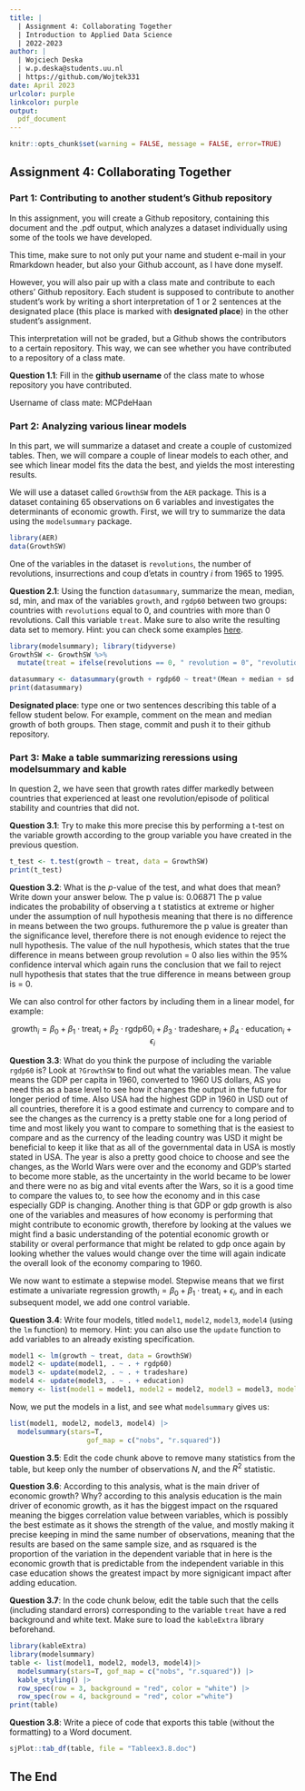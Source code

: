 ```yaml
---
title: | 
  | Assignment 4: Collaborating Together
  | Introduction to Applied Data Science
  | 2022-2023
author: |
  | Wojciech Deska
  | w.p.deska@students.uu.nl
  | https://github.com/Wojtek331
date: April 2023
urlcolor: purple
linkcolor: purple
output: 
  pdf_document
---
```


```r
knitr::opts_chunk$set(warning = FALSE, message = FALSE, error=TRUE)
```

## Assignment 4: Collaborating Together 

### Part 1: Contributing to another student's Github repository

In this assignment, you will create a Github repository, containing this document and the .pdf output, which analyzes a dataset individually using some of the tools we have developed. 

This time, make sure to not only put your name and student e-mail in your Rmarkdown header, but also your Github account, as I have done myself. 

However, you will also pair up with a class mate and contribute to each others' Github repository. Each student is supposed to contribute to another student's work by writing a short interpretation of 1 or 2 sentences at the designated place (this place is marked with **designated place**) in the other student's assignment. 

This interpretation will not be graded, but a Github shows the contributors to a certain repository. This way, we can see whether you have contributed to a repository of a class mate. 

**Question 1.1**: Fill in the __github username__ of the class mate to whose repository you have contributed. 

Username of class mate: MCPdeHaan

### Part 2: Analyzing various linear models

In this part, we will summarize a dataset and create a couple of customized tables. Then, we will compare a couple of linear models to each other, and see which linear model fits the data the best, and yields the most interesting results.

We will use a dataset called `GrowthSW` from the `AER` package. This is a dataset containing 65 observations on 6 variables and investigates the determinants of economic growth. First, we will try to summarize the data using the `modelsummary` package. 

```r
library(AER)
data(GrowthSW)
```

One of the variables in the dataset is `revolutions`, the number of revolutions, insurrections and coup d'etats in country $i$ from 1965 to 1995.

**Question 2.1**: Using the function `datasummary`, summarize the mean, median, sd, min, and max of the variables `growth`, and `rgdp60` between two groups: countries with `revolutions` equal to 0, and countries with more than 0 revolutions. Call this variable `treat`. Make sure to also write the resulting data set to memory. Hint: you can check some examples [here](https://vincentarelbundock.github.io/modelsummary/articles/datasummary.html#datasummary).

```r
library(modelsummary); library(tidyverse)
GrowthSW <- GrowthSW %>%
  mutate(treat = ifelse(revolutions == 0, " revolution = 0", "revolution > 0"))

datasummary <- datasummary(growth + rgdp60 ~ treat*(Mean + median + sd + min + max), data = GrowthSW)
print(datasummary)
```

**Designated place**: type one or two sentences describing this table of a fellow student below. For example, comment on the mean and median growth of both groups. Then stage, commit and push it to their github repository. 



### Part 3: Make a table summarizing reressions using modelsummary and kable

In question 2, we have seen that growth rates differ markedly between countries that experienced at least one revolution/episode of political stability and countries that did not. 

**Question 3.1**: Try to make this more precise this by performing a t-test on the variable growth according to the group variable you have created in the previous question. 

```r
t_test <- t.test(growth ~ treat, data = GrowthSW)
print(t_test)
```

**Question 3.2**: What is the $p$-value of the test, and what does that mean? Write down your answer below.
The p value is: 0.06871
The p value indicates the probability of observing a t statistics at extreme or higher under the assumption of null hypothesis meaning that there is no difference in means between the two groups. futhuremore the p value is greater than the significance level, therefore there is not enough evidence to reject the null hypothesis. The value of the null hypothesis, which states that the true difference in means between group revolution = 0 also lies within the 95% confidence interval which again runs the conclusion that we fail to reject null hypothesis that states that the true difference in means between group is = 0.  


We can also control for other factors by including them in a linear model, for example:

$$
\text{growth}_i = \beta_0 + \beta_1 \cdot \text{treat}_i + \beta_2 \cdot \text{rgdp60}_i + \beta_3 \cdot \text{tradeshare}_i + \beta_4 \cdot \text{education}_i + \epsilon_i
$$

**Question 3.3**: What do you think the purpose of including the variable `rgdp60` is? Look at `?GrowthSW` to find out what the variables mean. 
The value means the GDP per capita in 1960, converted to 1960 US dollars, AS you need this as a base level to see how it changes the output in the future for longer period of time. Also USA had the highest GDP in 1960 in USD out of all countries, therefore it is a good estimate and currency to compare and to see the changes as the currency is a pretty stable one for a long period of time and most likely you want to compare to something that is the easiest to compare and as the currency of the leading country was USD it might be beneficial to keep it like that as all of the governmental data in USA is mostly stated in USA. The year is also a pretty good choice to choose and see the changes, as the World Wars were over and the economy and GDP's started to become more stable, as the uncertainty in the world became to be lower and there were no as big and vital events after the Wars, so it is a good time to compare the values to, to see how the economy and in this case especially GDP is changing. Another thing is that GDP or gdp growth is also one of the variables and measures of how economy is performing that might contribute to economic growth, therefore by looking at the values we might find a basic understanding of the potential economic growth or stability or overal performance that might be related to gdp once again by looking whether the values would change over the time will again indicate the overall look of the economy comparing to 1960. 


We now want to estimate a stepwise model. Stepwise means that we first estimate a univariate regression $\text{growth}_i = \beta_0 + \beta_1 \cdot \text{treat}_i + \epsilon_i$, and in each subsequent model, we add one control variable. 

**Question 3.4**: Write four models, titled `model1`, `model2`, `model3`, `model4` (using the `lm` function) to memory. Hint: you can also use the `update` function to add variables to an already existing specification.

```r
model1 <- lm(growth ~ treat, data = GrowthSW)
model2 <- update(model1, . ~ . + rgdp60)
model3 <- update(model2, . ~ . + tradeshare)
model4 <- update(model3, . ~ . + education)
memory <- list(model1 = model1, model2 = model2, model3 = model3, model4 = model4)

```

Now, we put the models in a list, and see what `modelsummary` gives us:

```r
list(model1, model2, model3, model4) |>
  modelsummary(stars=T,
                   gof_map = c("nobs", "r.squared"))
```

**Question 3.5**: Edit the code chunk above to remove many statistics from the table, but keep only the number of observations $N$, and the $R^2$ statistic. 

**Question 3.6**: According to this analysis, what is the main driver of economic growth? Why?
according to this analysis education is the main driver of economic growth, as it has the biggest impact on the rsquared meaning the bigges correlation value between variables, which is possibly the best estimate as it shows the strength of the value, and mostly making it precise keeping in mind the same number of observations, meaning that the results are based on the same sample size, and as rsquared is the proportion of the variation in the dependent variable that in here is the economic growth that is predictable from the independent variable in this case education shows the greatest impact by more signigicant impact after adding education.


**Question 3.7**: In the code chunk below, edit the table such that the cells (including standard errors) corresponding to the variable `treat` have a red background and white text. Make sure to load the `kableExtra` library beforehand.

```r
library(kableExtra)
library(modelsummary)
table <- list(model1, model2, model3, model4)|>
  modelsummary(stars=T, gof_map = c("nobs", "r.squared")) |>
  kable_styling() |>
  row_spec(row = 3, background = "red", color = "white") |>
  row_spec(row = 4, background = "red", color ="white") 
print(table)
```

**Question 3.8**: Write a piece of code that exports this table (without the formatting) to a Word document.

```r
sjPlot::tab_df(table, file = "Tableex3.8.doc")
```

## The End

